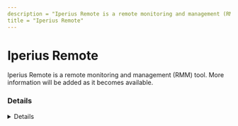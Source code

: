 ```yaml
---
description = "Iperius Remote is a remote monitoring and management (RMM) tool. More information will be added as it becomes available."
title = "Iperius Remote"
---
```




# Iperius Remote

Iperius Remote is a remote monitoring and management (RMM) tool. More information will be added as it becomes available.

### Details
<Details author={""}
         category={""}
         created={""}
         website={""}
         lastModified={"2024-02-08"}
         privileges={""}
         free={ false }
         verification={ false }
/>

#### Installation Paths
<Card code={ ["iperius.exe", "iperiusremote.exe"] }/>





### Forensic Artifacts




#### Network Artifacts
<EuiSpacer size="xl"/>
<NetworkArtifactsTable data={ [{"Description": "Known remote domains", "Domains": ["*.iperiusremote.com", "*.iperius.com", "*.iperius-rs.com", "iperiusremote.com"], "Ports": []}] }/>




### Detections
- Detects potential network activity of Iperius Remote RMM tool
  - [Sigma Rule](https://github.com/magicsword-io/LOLRMM/blob/main/detections/sigma/iperius_remote_network_sigma.yml)
- Detects potential processes activity of Iperius Remote RMM tool
  - [Sigma Rule](https://github.com/magicsword-io/LOLRMM/blob/main/detections/sigma/iperius_remote_processes_sigma.yml)

### References
- [https://www.iperiusremote.com/download-iperius-remote-desktop-windows.aspx](https://www.iperiusremote.com/download-iperius-remote-desktop-windows.aspx)

